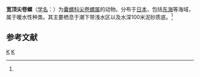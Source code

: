 {{Speciesbox
| genus = Rhizorus
| species = eburnea
| authority = (A. Adams, 1850)<ref name='id10569'>{{cite web| url =http://www.bioinfo.cn/db05/BjdwSpecies.php?action=view&id=10569| title =宽顶尖卷螺| work =《中国动物物种编目数据库》| publisher =中国科学院微生物研究所| author =中国科学院动物研究所| accessdate =2009-04-28| deadurl =yes| archiveurl =https://web.archive.org/web/20160305040413/http://www.bioinfo.cn/db05/BjdwSpecies.php?action=view&id=10569| archivedate =2016-03-05}}</ref>
}}

'''宽顶尖卷螺'''（[[学名|学名]]：{{lang|la|''Rhizorus eburnea''}}）为[[囊螺科|囊螺科]][[尖卷螺属|尖卷螺属]]的动物。分布于[[日本|日本]]，包括[[东海|东海]]等海域，属于暖水性种类。其主要栖息于潮下带浅水区以及水深100米泥砂质底。<ref name='id10569'/>

== 参考文献 ==
{{reflist}}

{{taxonbar}}

[[Category:1850年描述的动物|K]]
[[Category:尖卷螺属|K]]


{{软体动物小作品}}